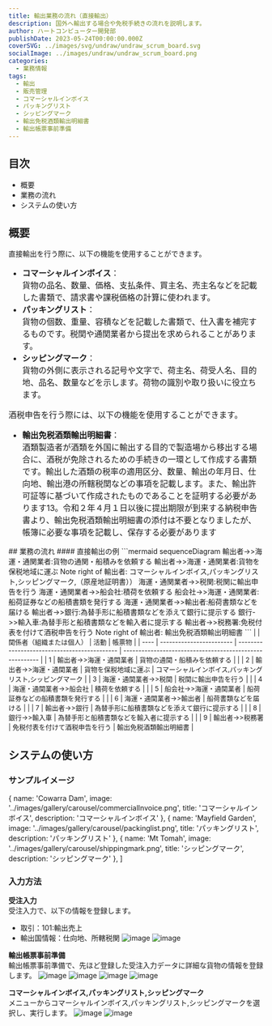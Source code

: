```yaml
---
title: 輸出業務の流れ（直接輸出）
description: 国外へ輸出する場合や免税手続きの流れを説明します。
author: ハートコンピューター開発部
publishDate: 2023-05-24T00:00:00.000Z
coverSVG: ../images/svg/undraw/undraw_scrum_board.svg
socialImage: ../images/undraw/undraw_scrum_board.png
categories:
  - 業務情報
tags:
  - 輸出
  - 販売管理
  - コマーシャルインボイス
  - パッキングリスト
  - シッピングマーク
  - 輸出免税酒類輸出明細書
  - 輸出帳票事前準備
---
```

## 目次
 - 概要
 - 業務の流れ
 - システムの使い方 
## 概要
直接輸出を行う際に、以下の機能を使用することができます。
<font size="3">
 - **コマーシャルインボイス**：  
 貨物の品名、数量、価格、支払条件、買主名、売主名などを記載した書類で、請求書や課税価格の計算に使われます。
 - **パッキングリスト**：  
 貨物の個数、重量、容積などを記載した書類で、仕入書を補完するものです。税関や通関業者から提出を求められることがあります。
 - **シッピングマーク**：  
 貨物の外側に表示される記号や文字で、荷主名、荷受人名、目的地、品名、数量などを示します。荷物の識別や取り扱いに役立ちます。

酒税申告を行う際には、以下の機能を使用することができます。
 - **輸出免税酒類輸出明細書**：  
酒類製造者が酒類を外国に輸出する目的で製造場から移出する場合に、酒税が免除されるための手続きの一環として作成する書類です。輸出した酒類の税率の適用区分、数量、輸出の年月日、仕向地、輸出港の所轄税関などの事項を記載します。また、輸出許可証等に基づいて作成されたものであることを証明する必要があります13。令和２年４月１日以後に提出期限が到来する納税申告書より、輸出免税酒類輸出明細書の添付は不要となりましたが、帳簿に必要な事項を記載し、保存する必要があります
</font>
## 業務の流れ
#### 直接輸出の例
```mermaid
sequenceDiagram
  輸出者->>海運・通関業者:貨物の通関・船積みを依頼する
  輸出者->>海運・通関業者:貨物を保税地域に運ぶ
  Note right of 輸出者: コマーシャルインボイス,パッキングリスト,シッピングマーク,（原産地証明書））
  海運・通関業者->>税関:税関に輸出申告を行う
  海運・通関業者->>船会社:積荷を依頼する
  船会社->>海運・通関業者:船荷証券などの船積書類を発行する
  海運・通関業者->>輸出者:船荷書類などを届ける
  輸出者->>銀行:為替手形に船積書類などを添えて銀行に提示する
  銀行->>輸入車:為替手形と船積書類などを輸入者に提示する
  輸出者->>税務署:免税付表を付けて酒税申告を行う
  Note right of 輸出者: 輸出免税酒類輸出明細書
```


<font size="2">
|      | 関係者（組織または個人） | 活動                                         | 帳票物                                                   |
| ---- | ------------------------ | -------------------------------------------- | -------------------------------------------------------- |
| 1    | 輸出者->>海運・通関業者  | 貨物の通関・船積みを依頼する                 |                                    |
| 2    | 輸出者->>海運・通関業者  | 貨物を保税地域に運ぶ                         | コマーシャルインボイス,パッキングリスト,シッピングマーク |
| 3    | 海運・通関業者->>税関    | 税関に輸出申告を行う                         |                                                          |
| 4    | 海運・通関業者->>船会社  | 積荷を依頼する                               |                                                          |
| 5    | 船会社->>海運・通関業者  | 船荷証券などの船積書類を発行する             |                                                          |
| 6    | 海運・通関業者->>輸出者  | 船荷書類などを届ける                         |                                                          |
| 7    | 輸出者->>銀行            | 為替手形に船積書類などを添えて銀行に提示する |                                                          |
| 8    | 銀行->>輸入車            | 為替手形と船積書類などを輸入者に提示する     |                                                          |
| 9    | 輸出者->>税務署          | 免税付表を付けて酒税申告を行う               | 輸出免税酒類輸出明細書                                   |
</font>

## システムの使い方
### サンプルイメージ
  { name: 'Cowarra Dam', image: '../images/gallery/carousel/commercialInvoice.png', title: 'コマーシャルインボイス', description: 'コマーシャルインボイス' },
  { name: 'Mayfield Garden', image: '../images/gallery/carousel/packinglist.png', title: 'パッキングリスト', description: 'パッキングリスト' },
  { name: 'Mt Tomah', image: '../images/gallery/carousel/shippingmark.png', title: 'シッピングマーク', description: 'シッピングマーク' },
]

<Carousel pages={carouselPages} />

### 入力方法
**受注入力**  
受注入力で、以下の情報を登録します。
 - 取引：101:輸出売上
 - 輸出国情報：仕向地、所轄税関
![image](https://github.com/Heart-Computer-Co-LTD/yui-manual/assets/22786124/878e1563-328c-4165-abfa-2f31405c26b6)
![image](https://github.com/Heart-Computer-Co-LTD/yui-manual/assets/22786124/13873aa2-6c4a-4fa0-a4b4-61ea097fe512)


**輸出帳票事前準備**  
輸出帳票事前準備で、先ほど登録した受注入力データに詳細な貨物の情報を登録します。
![image](https://github.com/Heart-Computer-Co-LTD/yui-manual/assets/22786124/ffceef11-3cd3-453a-a8d4-2cb351d7ef42)
![image](https://github.com/Heart-Computer-Co-LTD/yui-manual/assets/22786124/a5597bb1-d321-4123-83e7-64a585c2df8c)
![image](https://github.com/Heart-Computer-Co-LTD/yui-manual/assets/22786124/acc7deae-37d6-4f28-a088-2205c15f2301)
![image](https://github.com/Heart-Computer-Co-LTD/yui-manual/assets/22786124/e2d727a2-5f02-4ea5-ad42-942175732192)

**コマーシャルインボイス,パッキングリスト,シッピングマーク**  
メニューからコマーシャルインボイス,パッキングリスト,シッピングマークを選択し、実行します。
![image](https://github.com/Heart-Computer-Co-LTD/yui-manual/assets/22786124/dbf00669-b4ad-4348-bba6-cf7b98906cee)
![image](https://github.com/Heart-Computer-Co-LTD/yui-manual/assets/22786124/cacf75f7-250b-4553-989d-90dc35bde9f0)